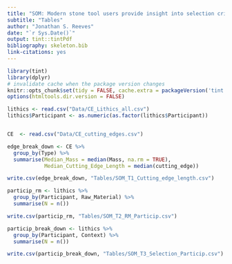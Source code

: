 ```yaml
---
title: "SOM: Modern stone tool users provide insight into selection criteria of cutting tools"
subtitle: "Tables"
author: "Jonathan S. Reeves"
date: "`r Sys.Date()`"
output: tint::tintPdf
bibliography: skeleton.bib
link-citations: yes
---
```


```r
library(tint)
library(dplyr)
# invalidate cache when the package version changes
knitr::opts_chunk$set(tidy = FALSE, cache.extra = packageVersion('tint'))
options(htmltools.dir.version = FALSE)
```

```r

lithics <- read.csv("Data/CE_Lithics_all.csv")
lithics$Participant <- as.numeric(as.factor(lithics$Participant))



```

```r
CE  <- read.csv("Data/CE_cutting_edges.csv")

edge_break_down <- CE %>%
  group_by(Type) %>%
  summarise(Median_Mass = median(Mass, na.rm = TRUE),
            Median_Cutting_Edge_Length = median(cutting_edge))

write.csv(edge_break_down, "Tables/SOM_T1_Cutting_edge_length.csv")
```

```r

particip_rm <- lithics %>% 
  group_by(Participant, Raw_Material) %>%
  summarise(N = n())

write.csv(particip_rm, "Tables/SOM_T2_RM_Particip.csv")

```

```r

particip_break_down <- lithics %>% 
  group_by(Participant, Context) %>%
  summarise(N = n())

write.csv(particip_break_down, "Tables/SOM_T3_Selection_Particip.csv")


```








